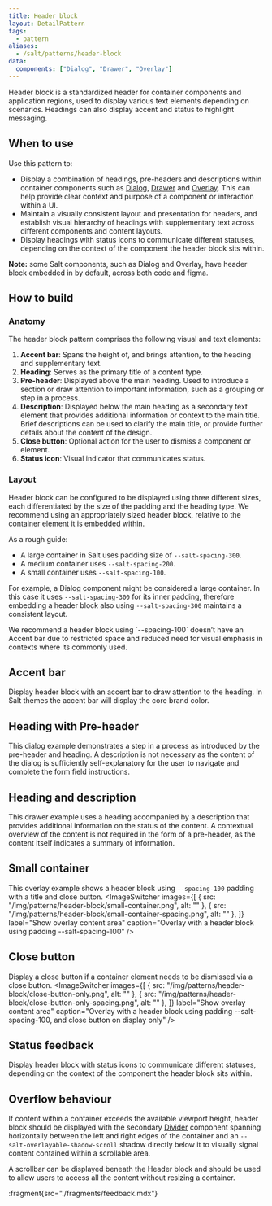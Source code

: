 ```yaml
---
title: Header block
layout: DetailPattern
tags:
  - pattern
aliases:
  - /salt/patterns/header-block
data:
  components: ["Dialog", "Drawer", "Overlay"]
---
```


Header block is a standardized header for container components and application regions, used to display various text elements depending on scenarios. Headings can also display accent and status to highlight messaging.

<Diagram
  src="/img/patterns/header-block/hero-shot.png"
  alt="Example header block. Displaying close action, status, preheader and description."
  border
/>

## When to use

Use this pattern to:

* Display a combination of headings, pre-headers and descriptions within container components such as [Dialog](/salt/components/dialog), [Drawer](/salt/components/drawer) and [Overlay](/salt/components/overlay). This can help provide clear context and purpose of a component or interaction within a UI.  
* Maintain a visually consistent layout and presentation for headers, and establish visual hierarchy of headings with supplementary text across different components and content layouts.
* Display headings with status icons to communicate different statuses, depending on the context of the component the header block sits within.

**Note:** some Salt components, such as Dialog and Overlay, have header block embedded in by default, across both code and figma.

## How to build

### Anatomy

The header block pattern comprises the following visual and text elements:

1. **Accent bar**: Spans the height of, and brings attention, to the heading and supplementary text.
2. **Heading**: Serves as the primary title of a content type.  
3. **Pre-header**: Displayed above the main heading. Used to introduce a section or draw attention to important information, such as a grouping or step in a process.  
4. **Description**: Displayed below the main heading as a secondary text element that provides additional information or context to the main title. Brief descriptions can be used to clarify the main title, or provide further details about the content of the design.
5. **Close button**: Optional action for the user to dismiss a component or element.  
6. **Status icon**: Visual indicator that communicates status.

<Diagram
  src="/img/patterns/header-block/header-block-anatomy.png"
  alt="A header block anatomy."
  border
/>

### Layout

Header block can be configured to be displayed using three different sizes, each differentiated by the size of the padding and the heading type. We recommend using an appropriately sized header block, relative to the container element it is embedded within.

As a rough guide:
- A large container in Salt uses padding size of `--salt-spacing-300`.
- A medium container uses `--salt-spacing-200`.
- A small container uses `--salt-spacing-100`.

For example, a Dialog component might be considered a large container. In this case it uses `--salt-spacing-300` for its inner padding, therefore embedding a header block also using `--salt-spacing-300` maintains a consistent layout.
<Diagram
  src="/img/patterns/header-block/header-block-layout-spacing.png"
  alt="A header block layout."
  border
/>

<ExampleContainer type="positive" customPillText="Best practices">
  We recommend a header block using `--spacing-100` doesn’t have an Accent bar due to restricted space and reduced need for visual emphasis in contexts where its commonly used.
</ExampleContainer>

## Accent bar

Display header block with an accent bar to draw attention to the heading. In Salt themes the accent bar will display the core brand color. 

<Diagram
  src="/img/patterns/header-block/with-accent-bar-and-text.png"
  alt="Dialog with an Accent bar, all text elements and header block using padding --salt-spacing-300."
  content="Dialog with an Accent bar, all text elements and header block using padding `--salt-spacing-300`."
  border
/>

## Heading with Pre-header

This dialog example demonstrates a step in a process as introduced by the pre-header and heading. A description is not necessary as the content of the dialog is sufficiently self-explanatory for the user to navigate and complete the form field instructions.

<Diagram
  src="/img/patterns/header-block/accent-bar-heading-preheader.png"
  alt="Dialog with pre-header and header text elements."
  content="Dialog with pre-header and header text elements."
  border
/>

## Heading and description

This drawer example uses a heading accompanied by a description that provides additional information on the status of the content. A contextual overview of the content is not required in the form of a pre-header, as the content itself indicates a summary of information.
<Diagram
  src="/img/patterns/header-block/header-block-in-drawer.png"
  alt="Dialog with header and description text elements."
  content="Dialog with header and description text elements."
  border
/>

## Small container
This overlay example shows a header block using `--spacing-100` padding with a title and close button.
<ImageSwitcher
  images={[
    { src: "/img/patterns/header-block/small-container.png", alt: "" },
    { src: "/img/patterns/header-block/small-container-spacing.png", alt: "" },
  ]}
  label="Show overlay content area"
  caption="Overlay with a header block using padding --salt-spacing-100"
/>

## Close button
Display a close button if a container element needs to be dismissed via a close button.
<ImageSwitcher
  images={[
    { src: "/img/patterns/header-block/close-button-only.png", alt: "" },
    { src: "/img/patterns/header-block/close-button-only-spacing.png", alt: "" },
  ]}
  label="Show overlay content area"
  caption="Overlay with a header block using padding --salt-spacing-100, and close button on display only"
/>

## Status feedback
Display header block with status icons to communicate different statuses, depending on the context of the component the header block sits within.


<Diagram
  src="/img/patterns/header-block/with-status.png"
  alt="Dialog with a header block using padding --salt-spacing-300"
  content="Dialog with a header block using padding --salt-spacing-300"
  border
/>

## Overflow behaviour
If content within a container exceeds the available viewport height, header block should be displayed with the secondary [Divider](/salt/components/divider) component spanning horizontally between the left and right edges of the container and an `--salt-overlayable-shadow-scroll` shadow directly below it to visually signal content contained within a scrollable area.

A scrollbar can be displayed beneath the Header block and should be used to allow users to access all the content without resizing a container.

<Diagram
  src="/img/patterns/header-block/overflow-behaviour-dialog.png"
  alt="A terms and conditions dialog with scrollable content."
  content="A terms and conditions dialog with scrollable content."
  border
/>


:fragment{src="./fragments/feedback.mdx"}
